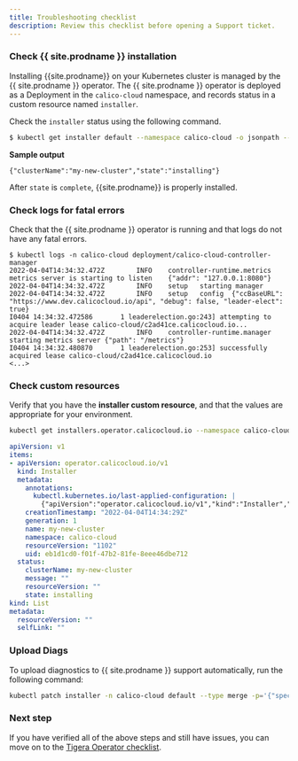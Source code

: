 ```yaml
---
title: Troubleshooting checklist
description: Review this checklist before opening a Support ticket.
---
```


### Check {{ site.prodname }} installation

Installing {{site.prodname}} on your Kubernetes cluster is managed by the {{ site.prodname }} operator. The {{ site.prodname }} operator is deployed as a Deployment in the `calico-cloud` namespace, and records status in a custom resource named `installer`.

Check the `installer` status using the following command.

```bash
$ kubectl get installer default --namespace calico-cloud -o jsonpath --template '{.status}'
```

**Sample output**

```
{"clusterName":"my-new-cluster","state":"installing"}
```

After `state` is `complete`, {{site.prodname}} is properly installed.

### Check logs for fatal errors

Check that the {{ site.prodname }} operator is running and that logs do not have any fatal errors.

```
$ kubectl logs -n calico-cloud deployment/calico-cloud-controller-manager
2022-04-04T14:34:32.472Z        INFO    controller-runtime.metrics      metrics server is starting to listen    {"addr": "127.0.0.1:8080"}
2022-04-04T14:34:32.472Z        INFO    setup   starting manager
2022-04-04T14:34:32.472Z        INFO    setup   config  {"ccBaseURL": "https://www.dev.calicocloud.io/api", "debug": false, "leader-elect": true}
I0404 14:34:32.472586       1 leaderelection.go:243] attempting to acquire leader lease calico-cloud/c2ad41ce.calicocloud.io...
2022-04-04T14:34:32.472Z        INFO    controller-runtime.manager      starting metrics server {"path": "/metrics"}
I0404 14:34:32.480870       1 leaderelection.go:253] successfully acquired lease calico-cloud/c2ad41ce.calicocloud.io
<...>
```

### Check custom resources

Verify that you have the **installer custom resource**, and that the values are appropriate for your environment.

```bash
kubectl get installers.operator.calicocloud.io --namespace calico-cloud -o yaml
```

```yaml
apiVersion: v1
items:
- apiVersion: operator.calicocloud.io/v1
  kind: Installer
  metadata:
    annotations:
      kubectl.kubernetes.io/last-applied-configuration: |
        {"apiVersion":"operator.calicocloud.io/v1","kind":"Installer","metadata":{"annotations":{},"name":"my-new-cluster","namespace":"calico-cloud"}}
    creationTimestamp: "2022-04-04T14:34:29Z"
    generation: 1
    name: my-new-cluster
    namespace: calico-cloud
    resourceVersion: "1102"
    uid: eb1d1cd0-f01f-47b2-81fe-8eee46dbe712
  status:
    clusterName: my-new-cluster
    message: ""
    resourceVersion: ""
    state: installing
kind: List
metadata:
  resourceVersion: ""
  selfLink: ""
```

### Upload Diags

To upload diagnostics to {{ site.prodname }} support automatically, run the following command:

```bash
kubectl patch installer -n calico-cloud default --type merge -p='{"spec":{"uploadDiags":true}}'
```

### Next step

If you have verified all of the above steps and still have issues, you can move on to the [Tigera Operator checklist](operator-checklist).

